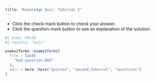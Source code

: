 ---
title: "Knowledge Quiz: Tutorial 2"
---

::: {.column-margin}

:::: {.callout-note}
- Click the check-mark button to check your answer.
- Click the question-mark button to see an explanation of the solution.
::::

:::

```{r quiz2}
#| echo: FALSE
#| results: "asis"

exams2forms::exams2forms(
  file = list(
    "bad_question.Rmd"
  ),
  edir = here::here("quizzes", "second_tutorial", "questions")
)
```
